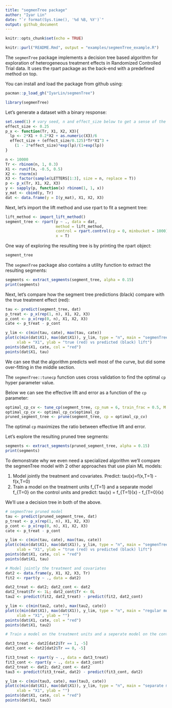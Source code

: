 ```yaml
---
title: "segmenTree package"
author: "Iyar Lin"
date: "`r format(Sys.time(), '%d %B, %Y')`"
output: github_document
---
```


```r
knitr::opts_chunk$set(echo = TRUE)
```

```r
knitr::purl("README.Rmd", output = "examples/segmenTree_example.R")
```
The `segmenTree` package implements a decision tree based algorithm for exploration of heterogeneous treatment effects in Randomized Controlled Trial data. It uses the rpart package as the back-end with a predefined method on top.

You can install and load the package from github using:

```r
pacman::p_load_gh("IyarLin/segmenTree")
```

```r
library(segmenTree)
```

Let's generate a dataset with a binary response:

```r
set.seed(1) # vary seed, n and effect_size below to get a sense of the model performance sensetivity
effect_size <- 0.25
p_x <- function(Tr, X1, X2, X3){
  lp <- 2*X1 + 0.2*X2 + as.numeric(X3)/6
  effect_size + (effect_size/0.125)*Tr*X1^3 + 
    (1 - 2*effect_size)*exp(lp)/(1+exp(lp))
}

n <- 10000
Tr <- rbinom(n, 1, 0.3)
X1 <- runif(n, -0.5, 0.5)
X2 <- rnorm(n)
X3 <- factor(sample(LETTERS[1:3], size = n, replace = T))
p <- p_x(Tr, X1, X2, X3)
y <- sapply(p, function(x) rbinom(1, 1, x))
y_mat <- cbind(y, Tr)
dat <- data.frame(y = I(y_mat), X1, X2, X3)
```

Next, let's import the lift method and use rpart to fit a segment tree:

```r
lift_method <- import_lift_method()
segment_tree <- rpart(y ~ ., data = dat,
                      method = lift_method, 
                      control = rpart.control(cp = 0, minbucket = 1000),
                      x = T)
```

One way of exploring the resulting tree is by printing the rpart object:

```r
segment_tree
```

The `segmenTree` package also contains a utility function to extract the resulting segments:

```r
segments <- extract_segments(segment_tree, alpha = 0.15)
print(segments)
```

Next, let's compare how the segment tree predictions (black) compare with the true treatment effect (red):

```r
tau <- predict(segment_tree, dat)
p_treat <- p_x(rep(1, n), X1, X2, X3)
p_cont <- p_x(rep(0, n), X1, X2, X3)
cate <- p_treat - p_cont

y_lim <- c(min(tau, cate), max(tau, cate))
plot(c(min(dat$X1), max(dat$X1)), y_lim, type = "n", main = "segmenTree",
     xlab = "X1", ylab = "true (red) vs predicted (black) lift")
points(dat$X1, cate, col = "red")
points(dat$X1, tau)
```

We can see that the algorithm predicts well most of the curve, but did some over-fitting in the middle section.

The `segmenTree::tunecp` function uses cross validation to find the optimal `cp` hyper parameter value.

Below we can see the effective lift and error as a function of the `cp` parameter:

```r
optimal_cp_cv <- tune_cp(segment_tree, cp_num = 6, train_frac = 0.5, M = 100)
optimal_cp_cv <- optimal_cp_cv$optimal_cp
pruned_segment_tree <- prune(segment_tree, cp = optimal_cp_cv)
```

The optimal `cp` maximizes the ratio between effective lift and error.

Let's explore the resulting pruned tree segments:

```r
segments <- extract_segments(pruned_segment_tree, alpha = 0.15)
print(segments)
```

To demonstrate why we even need a specialized algorithm we'll compare the segmenTree model with 2 other approaches that use plain ML models:

1. Model jointly the treatment and covariates. Predict: tau(x)=f(x,T=1) - f(x,T=0)  
1. Train a model on the treatment units f_{T=1} and a separate model f_{T=0} on the control units and predict: tau(x) = f_{T=1}(x) - f_{T=0}(x)  

We'll use a decision tree in both of the above.

```r
# segmenTree pruned model
tau <- predict(pruned_segment_tree, dat)
p_treat <- p_x(rep(1, n), X1, X2, X3)
p_cont <- p_x(rep(0, n), X1, X2, X3)
cate <- p_treat - p_cont

y_lim <- c(min(tau, cate), max(tau, cate))
plot(c(min(dat$X1), max(dat$X1)), y_lim, type = "n", main = "segmenTree",
     xlab = "X1", ylab = "true (red) vs predicted (black) lift")
points(dat$X1, cate, col = "red")
points(dat$X1, tau)

# Model jointly the treatment and covariates
dat2 <- data.frame(y, X1, X2, X3, Tr)
fit2 <- rpart(y ~ ., data = dat2)

dat2_treat <- dat2; dat2_cont <- dat2
dat2_treat$Tr <- 1L; dat2_cont$Tr <- 0L
tau2 <- predict(fit2, dat2_treat) - predict(fit2, dat2_cont)

y_lim <- c(min(tau2, cate), max(tau2, cate))
plot(c(min(dat$X1), max(dat$X1)), y_lim, type = "n", main = "regular model",
     xlab = "X1", ylab = "")
points(dat$X1, cate, col = "red")
points(dat$X1, tau2)

# Train a model on the treatment units and a seperate model on the control units

dat3_treat <- dat2[dat2$Tr == 1, -5]
dat3_cont <- dat2[dat2$Tr == 0, -5]

fit3_treat <- rpart(y ~ ., data = dat3_treat)
fit3_cont <- rpart(y ~ ., data = dat3_cont)
dat2_treat <- dat2; dat2_cont <- dat2
tau3 <- predict(fit3_treat, dat2) - predict(fit3_cont, dat2)

y_lim <- c(min(tau3, cate), max(tau3, cate))
plot(c(min(dat$X1), max(dat$X1)), y_lim, type = "n", main = "separate models",
     xlab = "X1", ylab = "")
points(dat$X1, cate, col = "red")
points(dat$X1, tau3)
```
